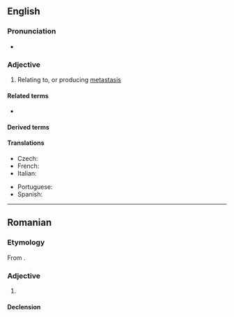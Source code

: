 ==English==

===Pronunciation===
* {{IPA|en|/mɛtəˈstætɪk/}}

===Adjective===
{{en-adj|-}}

# {{lb|en|medicine}} Relating to, or producing [[metastasis]]

====Related terms====
* {{l|en|metastasis}}

====Derived terms====
{{der3|en
|nonmetastatic
|micrometastatic
|antimetastatic
|intermetastatic
|prometastatic
|metastatically
|premetastatic
|oligometastatic
|multimetastatic
|metastaticity
|macrometastatic
|plurimetastatic
|supermetastatic}}

====Translations====
{{trans-top|relating to metastasis}}
* Czech: {{t|cs|metastatický}}
* French: {{t+|fr|métastatique}}
* Italian: {{t+|it|metastatico}}
{{trans-mid}}
* Portuguese: {{t|pt|metastático|m}}
* Spanish: {{t|es|metastático}}
{{trans-bottom}}

----

==Romanian==

===Etymology===
From {{bor|ro|fr|métastatique}}.

===Adjective===
{{ro-adj}}

# {{l|en|metastatic}}

====Declension====
{{ro-decl-adj}}